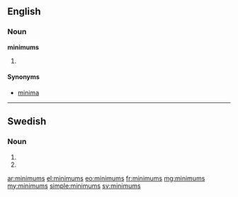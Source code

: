 ==English==

===Noun===
'''minimums'''

# {{plural of|[[minimum]]}}

====Synonyms====
* [[minima]]

----

==Swedish==

===Noun===
{{head|sv|noun form}}

# {{sv-noun-form-indef-gen|minimum}}
# {{sv-noun-form-indef-gen-pl|minimum}}

[[ar:minimums]]
[[el:minimums]]
[[eo:minimums]]
[[fr:minimums]]
[[mg:minimums]]
[[my:minimums]]
[[simple:minimums]]
[[sv:minimums]]